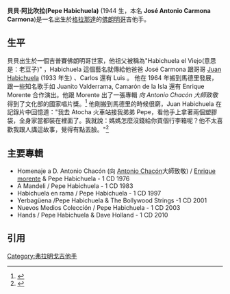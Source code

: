 '''貝貝·阿比吹拉(Pepe Habichuela)''' (1944 生，本名 '''José Antonio Carmona Carmona''')是一名出生於[[格拉那達|格拉那達]]的[[佛朗明哥|佛朗明哥]]吉他手。
==生平==

貝貝出生於一個吉普賽佛朗明哥世家，他祖父被稱為"Habichuela el Viejo(意思是：老豆子)" ，Habichuela 這個藝名就傳給他爸爸 José Carmona 跟哥哥 [[Juan_Habichuela|Juan Habichuela]] (1933 年生) 、Carlos 還有 Luis 。
他在 1964 年搬到馬德里發展，跟一些知名歌手如 Juanito Valderrama, Camarón de la Isla 還有 Enrique Morente 合作演出。他跟 Morente 出了一張專輯 ''向 Antonio Chacón 大師致敬''得到了文化部的國家唱片獎。<ref>{{cite web|url=http://www.losplatoscomoojos.com/2010/11/pepe-habichuela.html|title=Pepe Habichuela|publisher=Los Platos Comoojos|accessdate=29 November 2011|deadurl=yes|archiveurl=https://web.archive.org/web/20120426010520/http://www.losplatoscomoojos.com/2010/11/pepe-habichuela.html|archivedate=2012-04-26}}</ref>
他剛搬到馬德里的時候很窮，Juan Habichuela 在記錄片中回憶道："我去 Atocha 火車站接我弟弟 Pepe，看他手上拿著兩個塑膠袋，全身家當都裝在裡面了。我就說：媽媽怎麼沒錢給你買個行李箱呢？他不太喜歡我跟人講這故事，覺得有點丟臉。"<ref>{{cite web | url=http://flamencoclan.com/synopsis_englisch.htm | title=Michael Meert 導演的紀錄片：佛朗明哥家族。 | accessdate=2012-01-23 | deadurl=yes | archiveurl=https://web.archive.org/web/20100718092656/http://www.flamencoclan.com/synopsis_englisch.htm | archivedate=2010-07-18 }}</ref>


==主要專輯==
* Homenaje a D. Antonio Chacón (向 [[Antonio_Chacón|Antonio Chacón]]大師致敬) / [[Enrique_morente|Enrique morente]] & Pepe Habichuela - 1 CD 1976
*  A Mandeli / Pepe Habichuela - 1 CD 1983
*  Habichuela en rama / Pepe Habichuela - 1 CD 1997
*  Yerbagüena /Pepe Habichuela & The Bollywood Strings -1 CD 2001
*  Nuevos Medios Colección / Pepe Habichuela - 1 CD 2003
*  Hands / Pepe Habichuela & Dave Holland - 1 CD 2010


==引用==

<references/>

[[Category:弗拉明戈吉他手|Category:弗拉明戈吉他手]]